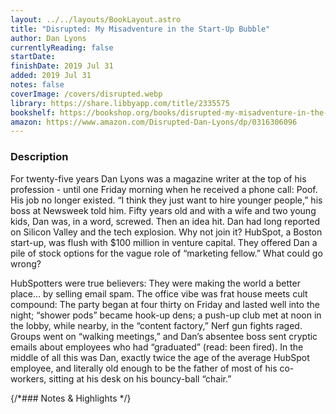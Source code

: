 ```yaml
---
layout: ../../layouts/BookLayout.astro
title: "Disrupted: My Misadventure in the Start-Up Bubble"
author: Dan Lyons
currentlyReading: false
startDate: 
finishDate: 2019 Jul 31
added: 2019 Jul 31
notes: false
coverImage: /covers/disrupted.webp
library: https://share.libbyapp.com/title/2335575
bookshelf: https://bookshop.org/books/disrupted-my-misadventure-in-the-start-up-bubble/9780316306096
amazon: https://www.amazon.com/Disrupted-Dan-Lyons/dp/0316306096
---
```


<ReadingTime
  startDate  = {frontmatter.startDate}
  finishDate = {frontmatter.finishDate}
/>

### Description
For twenty-five years Dan Lyons was a magazine writer at the top of his profession - until one Friday morning when he received a phone call: Poof. His job no longer existed. “I think they just want to hire younger people,” his boss at Newsweek told him. Fifty years old and with a wife and two young kids, Dan was, in a word, screwed. Then an idea hit. Dan had long reported on Silicon Valley and the tech explosion. Why not join it? HubSpot, a Boston start-up, was flush with $100 million in venture capital. They offered Dan a pile of stock options for the vague role of “marketing fellow.” What could go wrong?

HubSpotters were true believers: They were making the world a better place… by selling email spam. The office vibe was frat house meets cult compound: The party began at four thirty on Friday and lasted well into the night; “shower pods” became hook-up dens; a push-up club met at noon in the lobby, while nearby, in the “content factory,” Nerf gun fights raged. Groups went on “walking meetings,” and Dan’s absentee boss sent cryptic emails about employees who had “graduated” (read: been fired). In the middle of all this was Dan, exactly twice the age of the average HubSpot employee, and literally old enough to be the father of most of his co-workers, sitting at his desk on his bouncy-ball “chair.”

{/*### Notes & Highlights */}

<BuyBook
  library   = {frontmatter.library}
  bookshelf = {frontmatter.bookshelf}
  amazon    = {frontmatter.amazon}
/>
